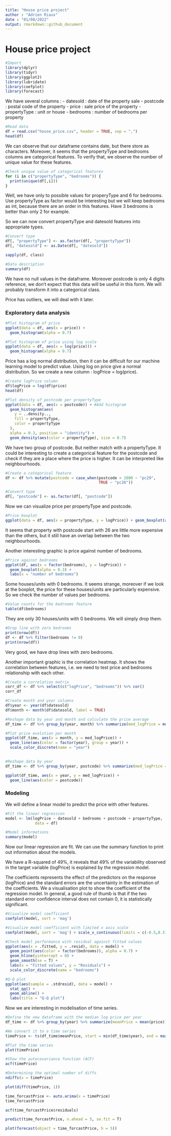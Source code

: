 ```yaml
---
title: "House price project"
author : "Adrien Riaux"
date : "01/08/2022"
output: rmarkdown::github_document
---
```


# House price project

```r
#Import 
library(dplyr)
library(tidyr)
library(ggplot2)
library(lubridate)
library(coefplot)
library(forecast)
```

We have several columns : 
- datesold : date of the property sale
- postcode : postal code of the property
- price : sale price of the property 
- propertyType : unit or house 
- bedrooms : number of bedrooms per property

```r
#Read data
df = read.csv("house_price.csv", header = TRUE, sep = ",")
head(df)
```
We can observe that our dataframe contains date, but there store as characters. Moreover, it seems that the propertyType and bedrooms columns are categorical features. To verify that, we observe the number of unique value for these features.

```r
#Check unique value of categorical features
for (i in c("propertyType", "bedrooms")) {
  print(unique(df[,i]))
}
```

Well, we have only to possible values for properyType and 6 for bedrooms. Use propertyType as factor would be interesting but we will keep bedrooms as int, because there are an order in this features. Have 3 bedrooms is better than only 2 for example.

So we can now convert propertyType and datesold features into appropriate types.

```r
#Convert type
df[, "propertyType"] <- as.factor(df[, "propertyType"])
df[, "datesold"] <- as.Date(df[, "datesold"])

sapply(df, class)
```

```r
#Data description
summary(df)
```

We have no null values in the dataframe. Moreover postcode is only 4 digits reference, we don't expect that this data will be useful in this form. We will probably transform it into a categorical class. 

Price has outliers, we will deal with it later. 

### Exploratory data analysis

```r
#Plot histogram of price
ggplot(data = df, aes(x = price)) +
  geom_histogram(alpha = 0.7)

#Plot histogram of price using log scale
ggplot(data = df, aes(x = log(price))) + 
  geom_histogram(alpha = 0.7) 
```
Price has a log normal distribution, then it can be difficult for our machine learning model to predict value. Using log on price give a normal distribution. So we create a new column : logPrice = log(price). 

```r
#Create logPrice column
df$logPrice = log(df$price)
head(df)
```


```r
#Plot density of postcode per propertyType
ggplot(data = df, aes(x = postcode)) + #Add histogram
  geom_histogram(aes(
    y = ..density.., 
    fill = propertyType, 
    color = propertyType
  ), 
  alpha = 0.3, position = "identity") + 
  geom_density(aes(color = propertyType), size = 0.7)
```
We have two group of postcode. But neither match with a propertyType. It could be interesting to create a categorical feature for the postcode and check if they are a place where the price is higher. It can be interpreted like neighbourhoods.

```r
#Create a categorical feature
df <- df %>% mutate(postcode = case_when(postcode > 2800 ~ "pc29",
                                         TRUE ~ "pc26"))

#Convert type
df[, "postcode"] <- as.factor(df[, "postcode"])
```

Now we can visualize price per propertyType and postcode. 

```r
#Price boxplot
ggplot(data = df, aes(x = propertyType, y = logPrice)) + geom_boxplot(aes(color = postcode))
```

It seems that property with postcode start with 26 are little more expensive than the others, but it still have an overlap between the two neighbourhoods.

Another interesting graphic is price against number of bedrooms. 

```r
#Price against bedrooms
ggplot(df, aes(x = factor(bedrooms), y = logPrice)) + 
  geom_boxplot(alpha = 0.3) +
  labs(x = "number of bedrooms")
```
Some houses/units with 0 bedrooms. It seems strange, moreover if we look at the boxplot, the price for these houses/units are particularly expensive.
So we check the number of values per bedrooms.

```r
#Value counts for the bedrooms feature
table(df$bedrooms)
```

They are only 30 houses/units with 0 bedrooms. We will simply drop them.

```r
#Drop line with zero bedrooms
print(nrow(df))
df <- df %>% filter(bedrooms != 0)
print(nrow(df))
```
Very good, we have drop lines with zero bedrooms. 

Another important graphic is the correlation heatmap. It shows the correlation between features, i.e. we need to test price and bedrooms relationship with each other.

```r
#Create a correlation matrix
corr_df <- df %>% select(c("logPrice", "bedrooms")) %>% cor()
corr_df
```


```r
#Create month and year columns
df$year <- year(df$datesold)
df$month <- month(df$datesold, label = TRUE)
```


```r
#Reshape data by year and month and calculate the price average
df_time <- df %>% group_by(year, month) %>% summarize(med_logPrice = median(logPrice))

#Plot price evolution per month
ggplot(df_time, aes(x = month, y = med_logPrice)) +
  geom_line(aes(color = factor(year), group = year)) +
  scale_color_discrete(name = "year")
  
```


```r
#Reshape data by year
df_time <- df %>% group_by(year, postcode) %>% summarize(med_logPrice = median(logPrice))

ggplot(df_time, aes(x = year, y = med_logPrice)) +
  geom_line(aes(color = postcode))
```

### Modeling 

We will define a linear model to predict the price with other features.

```r
#Fit the linear regression
model <- lm(logPrice ~ datesold + bedrooms + postcode + propertyType,
             data = df)

#Model informations
summary(model)
```

Now our linear regression are fit. We can use the summary function to print out information about the models.

We have a R-squared of 49%, it reveals that 49% of the variability observed in the target variable (logPrice) is explained by the regression model. 

The coefficients represents the effect of the predictors on the response (logPrice) and the standard errors are the uncertainty in the estimation of the coefficients. We a visualisation plot to show the coefficient of the regression model. In general, a good rule of thumb is that if the two standard error confidence interval does not contain 0, it is statistically significant.

```r
#Visualize model coefficient
coefplot(model, sort = 'mag')

#Visualize model coefficient with limited x axis scale
coefplot(model, sort = 'mag') + scale_x_continuous(limits = c(-0.5,0.5))
```

```r
#Check model performance with residual against fitted values
ggplot(aes(x = .fitted, y = .resid), data = model) +
  geom_point(aes(color = factor(bedrooms)), alpha = 0.7) +
  geom_hline(yintercept = 0) +
  geom_smooth(se = T) +
  labs(x = "Fitted values", y = "Residuals") +
  scale_color_discrete(name = "bedrooms")

```

```r
#Q-Q plot
ggplot(aes(sample = .stdresid), data = model) + 
  stat_qq() + 
  geom_abline() +
  labs(title = "Q-Q plot")
```

Now we are interesting in modelisation of time series. 

```r
#Define the new dataframe with the median log price per year
df_time <- df %>% group_by(year) %>% summarize(meanPrice = mean(price))

#We convert it to a time series
timePrice <- ts(df_time$meanPrice, start = min(df_time$year), end = max(df_time$year))

#Plot the time series
plot(timePrice)
```

```r
#Show the autocovariance function (ACF)
acf(timePrice)
```

```r
#Determining the optimal number of diffs
ndiffs(x = timePrice)

plot(diff(timePrice, 1))
```

```r
time_forcastPrice <- auto.arima(x = timePrice)
time_forcastPrice
```

```r
acf(time_forcastPrice$residuals)
```

```r
predict(time_forcastPrice, n.ahead = 5, se.fit = T)
```

```r
plot(forecast(object = time_forcastPrice, h = 5))
```

